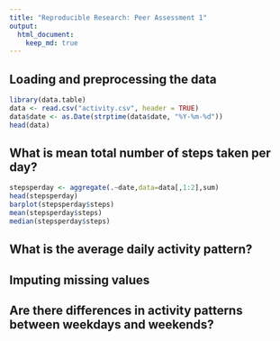 ```yaml
---
title: "Reproducible Research: Peer Assessment 1"
output: 
  html_document:
    keep_md: true
---
```



## Loading and preprocessing the data
```r
library(data.table)
data <- read.csv("activity.csv", header = TRUE)
data$date <- as.Date(strptime(data$date, "%Y-%m-%d"))
head(data)
```

## What is mean total number of steps taken per day?
```r
stepsperday <- aggregate(.~date,data=data[,1:2],sum)
head(stepsperday)
barplot(stepsperday$steps)
mean(stepsperday$steps)
median(stepsperday$steps)
```




## What is the average daily activity pattern?



## Imputing missing values



## Are there differences in activity patterns between weekdays and weekends?
